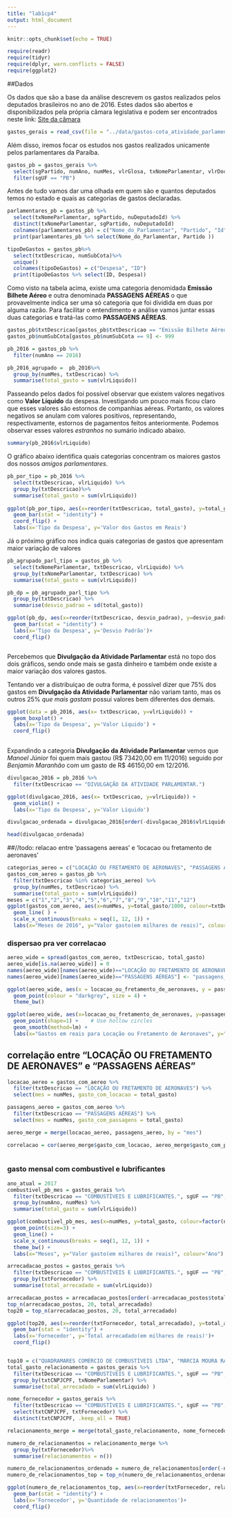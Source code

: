 ```yaml
---
title: "lab1cp4"
output: html_document
---
```


```r
knitr::opts_chunk$set(echo = TRUE)
```
```r
require(readr)
require(tidyr)
require(dplyr, warn.conflicts = FALSE)
require(ggplot2)
```
##Dados

  Os dados que são a base da análise descrevem os gastos realizados pelos deputados brasileiros no ano de 2016. Estes dados são abertos e disponibilizados pela própria câmara legislativa e podem ser encontrados neste link:
[Site da câmara](http://www2.camara.leg.br/transparencia/cota-para-exercicio-da-atividade-parlamentar/dados-abertos-cota-parlamentar)
```r
gastos_gerais = read_csv(file = "../data/gastos-cota_atividade_parlamentar.csv")
```

Além disso, iremos focar os estudos nos gastos realizados unicamente pelos parlamentares da Paraíba.
```r

gastos_pb = gastos_gerais %>%
  select(sgPartido, numAno, numMes, vlrGlosa, txNomeParlamentar, vlrDocumento, txtDescricao, txtFornecedor, vlrLiquido, txtPassageiro, txtTrecho, sgUF, nuDeputadoId, numSubCota) %>%
  filter(sgUF == "PB")
```

Antes de tudo vamos dar uma olhada em quem são e quantos deputados temos no estado e quais as categorias de gastos declaradas.
```r

parlamentares_pb = gastos_pb %>%
  select(txNomeParlamentar, sgPartido, nuDeputadoId) %>%
  distinct(txNomeParlamentar, sgPartido, nuDeputadoId)
  colnames(parlamentares_pb) = c("Nome_do_Parlamentar", "Partido", "Id")
  print(parlamentares_pb %>% select(Nome_do_Parlamentar, Partido ))
```

```r

tipoDeGastos = gastos_pb%>%
  select(txtDescricao, numSubCota)%>%
  unique()
  colnames(tipoDeGastos) = c("Despesa", "ID")
  print(tipoDeGastos %>% select(ID, Despesa))

```

  Como visto na tabela acima, existe uma categoria denomidada **Emissão Bilhete Aéreo** e outra denominada **PASSAGENS AÉREAS** o que provavelmente indica ser uma só categoria que foi dividida em duas por alguma razão. Para facilitar o entendimento e análise vamos juntar essas duas categorias e tratá-las como **PASSAGENS AÉREAS**.
  
```r

gastos_pb$txtDescricao[gastos_pb$txtDescricao == "Emissão Bilhete Aéreo"] <- "PASSAGENS AÉREAS"
gastos_pb$numSubCota[gastos_pb$numSubCota == 9] <- 999

```



```r

pb_2016 = gastos_pb %>%
  filter(numAno == 2016)

pb_2016_agrupado =  pb_2016%>%
  group_by(numMes, txtDescricao) %>%
  summarise(total_gasto = sum(vlrLiquido))


```

Passeando pelos dados foi possível observar que existem valores negativos como **Valor Líquido** da despesa. Investigando um pouco mais ficou claro que esses valores são estornos de companhias aéreas. Portanto, os valores negativos se anulam com valores positivos, representando, respectivamente, estornos de pagamentos feitos anteriormente.
Podemos observar esses valores _estranhos_ no sumário indicado abaixo.
```r

summary(pb_2016$vlrLiquido)

```

O gráfico abaixo identifica quais categorias concentram os maiores gastos dos nossos _amigos parlamentares_. 
```r

pb_por_tipo = pb_2016 %>%
  select(txtDescricao, vlrLiquido) %>%
  group_by(txtDescricao)%>%
  summarise(total_gasto = sum(vlrLiquido))
  
ggplot(pb_por_tipo, aes(x=reorder(txtDescricao, total_gasto), y=total_gasto)) + 
  geom_bar(stat = "identity") + 
  coord_flip() +
  labs(x='Tipo da Despesa', y='Valor dos Gastos em Reais')

```

Já o próximo gráfico nos indica quais categorias de gastos que apresentam maior variação de valores
```r

pb_agrupado_parl_tipo = gastos_pb %>%
  select(txNomeParlamentar, txtDescricao, vlrLiquido) %>%
  group_by(txNomeParlamentar, txtDescricao) %>%
  summarise(total_gasto = sum(vlrLiquido))

pb_dp = pb_agrupado_parl_tipo %>%
  group_by(txtDescricao) %>%
  summarise(desvio_padrao = sd(total_gasto))

ggplot(pb_dp, aes(x=reorder(txtDescricao, desvio_padrao), y=desvio_padrao)) + 
  geom_bar(stat = "identity") +
  labs(x='Tipo da Despesa', y='Desvio Padrão')+
  coord_flip()



```

  Percebemos que **Divulgação da Atividade Parlamentar** está no topo dos dois gráficos, sendo onde mais se gasta dinheiro e também onde existe a maior variação dos valores gastos. 
  
  Tentando ver a distribuiçao de outra forma, é possível dizer que 75% dos gastos em **Divulgação da Atividade Parlamentar** não variam tanto, mas os outros 25% _que mais gastam_ possui valores bem diferentes dos demais.  
```r
ggplot(data = pb_2016, aes(x= txtDescricao, y=vlrLiquido)) + 
  geom_boxplot() +
  labs(x='Tipo da Despesa', y='Valor Líquido') + 
  coord_flip()
  
```

  Expandindo a categoria **Divulgação da Atividade Parlamentar** vemos que _Manoel Júnior_ foi quem mais gastou (R$ 73420,00 em 11/2016) seguido por _Benjamin Maranhão_ com um gasto de R$ 46150,00 em 12/2016.
```r
divulgacao_2016 = pb_2016 %>%
  filter(txtDescricao == "DIVULGAÇÃO DA ATIVIDADE PARLAMENTAR.")

ggplot(divulgacao_2016, aes(x= txtDescricao, y=vlrLiquido)) + 
  geom_violin() +
  labs(x='Tipo da Despesa', y='Valor Líquido')

divulgacao_ordenada = divulgacao_2016[order(-divulgacao_2016$vlrLiquido), ]

head(divulgacao_ordenada)
```

##//todo: relacao entre 'passagens aereas' e 'locacao ou fretamento de aeronaves'
```r
categorias_aereo = c("LOCAÇÃO OU FRETAMENTO DE AERONAVES", "PASSAGENS AÉREAS")
gastos_com_aereo = gastos_pb %>%
  filter(txtDescricao %in% categorias_aereo) %>%
  group_by(numMes, txtDescricao) %>%
  summarise(total_gasto = sum(vlrLiquido))
meses = c("1","2","3","4","5","6","7","8","9","10","11","12")
ggplot(gastos_com_aereo, aes(x=numMes, y=total_gasto/1000, colour=txtDescricao))+
  geom_line( ) +
  scale_x_continuous(breaks = seq(1, 12, 1)) +
  labs(x="Meses de 2016", y="Valor gasto(em milhares de reais)", colour="Categoria")
```
### dispersao pra ver correlacao
```r
aereo_wide = spread(gastos_com_aereo, txtDescricao, total_gasto)
aereo_wide[is.na(aereo_wide)] = 0
names(aereo_wide)[names(aereo_wide)=="LOCAÇÃO OU FRETAMENTO DE AERONAVES"] <- "locacao_ou_fretamento_de_aeronaves"
names(aereo_wide)[names(aereo_wide)=="PASSAGENS AÉREAS"] <- "passagens_aereas"

ggplot(aereo_wide, aes(x = locacao_ou_fretamento_de_aeronaves, y = passagens_aereas)) + 
  geom_point(colour = "darkgrey", size = 4) + 
  theme_bw()

ggplot(aereo_wide, aes(x=locacao_ou_fretamento_de_aeronaves, y=passagens_aereas)) +
  geom_point(shape=1) +    # Use hollow circles
  geom_smooth(method=lm) +
  labs(x="Gastos em reais para Locação ou Fretamento de Aeronaves", y="Gastos em reais com Passagens Aéreas")

```

## correlação entre "LOCAÇÃO OU FRETAMENTO DE AERONAVES" e "PASSAGENS AÉREAS"

```r
locacao_aereo = gastos_com_aereo %>%
  filter(txtDescricao == "LOCAÇÃO OU FRETAMENTO DE AERONAVES") %>%
  select(mes = numMes, gasto_com_locacao = total_gasto)

passagens_aereo = gastos_com_aereo %>%
  filter(txtDescricao == "PASSAGENS AÉREAS") %>%
  select(mes = numMes, gasto_com_passagens = total_gasto)

aereo_merge = merge(locacao_aereo, passagens_aereo, by = "mes")

correlacao = cor(aereo_merge$gasto_com_locacao, aereo_merge$gasto_com_passagens)
  
```

### gasto mensal com combustivel e lubrificantes
```r
ano_atual = 2017
combustivel_pb_mes = gastos_gerais %>%
  filter(txtDescricao == "COMBUSTÍVEIS E LUBRIFICANTES.", sgUF == "PB", numAno < ano_atual) %>%
  group_by(numAno, numMes) %>%
  summarise(total_gasto = sum(vlrLiquido))

ggplot(combustivel_pb_mes, aes(x=numMes, y=total_gasto, colour=factor(numAno))) +
  geom_point(size=3) + 
  geom_line() +
  scale_x_continuous(breaks = seq(1, 12, 1)) +
  theme_bw() +
  labs(x="Meses", y="Valor gasto(em milhares de reais)", colour="Ano")

arrecadacao_postos = gastos_gerais %>%
  filter(txtDescricao == "COMBUSTÍVEIS E LUBRIFICANTES.", sgUF == "PB", numAno < ano_atual) %>%
  group_by(txtFornecedor) %>%
  summarise(total_arrecadado = sum(vlrLiquido))

arrecadacao_postos = arrecadacao_postos[order(-arrecadacao_postos$total_arrecadado), ]
top_n(arrecadacao_postos, 20, total_arrecadado)
top20 = top_n(arrecadacao_postos, 20, total_arrecadado)

ggplot(top20, aes(x=reorder(txtFornecedor, total_arrecadado), y=total_arrecadado/1000)) + 
  geom_bar(stat = "identity") +
  labs(x='Fornecedor', y='Total arrecadado(em milhares de reais)')+
  coord_flip()



```

```r
top10 = c("QUADRAMARES COMÉRCIO DE COMBUSTÍVEIS LTDA", "MÁRCIA MOURA RAMADAN - POSTO SÃO MARCOS")
total_gasto_relacionamento = gastos_gerais %>%
  filter(txtDescricao == "COMBUSTÍVEIS E LUBRIFICANTES.", sgUF == "PB", numAno < ano_atual) %>%
  group_by(txtCNPJCPF, txNomeParlamentar) %>%
  summarise(total_arrecadado = sum(vlrLiquido) )

nome_fornecedor = gastos_gerais %>%
  filter(txtDescricao == "COMBUSTÍVEIS E LUBRIFICANTES.", sgUF == "PB", numAno < ano_atual) %>%
  select(txtCNPJCPF, txtFornecedor) %>%
  distinct(txtCNPJCPF, .keep_all = TRUE)

relacionamento_merge = merge(total_gasto_relacionamento, nome_fornecedor, by = "txtCNPJCPF")

numero_de_relacionamentos = relacionamento_merge %>%
  group_by(txtFornecedor)%>%
  summarise(relacionamentos = n())

numero_de_relacionamentos_ordenado = numero_de_relacionamentos[order(-numero_de_relacionamentos$relacionamentos), ]
numero_de_relacionamentos_top = top_n(numero_de_relacionamentos_ordenado, 10, numero_de_relacionamentos_ordenado$relacionamentos) #n sei pq ta pegando 24

ggplot(numero_de_relacionamentos_top, aes(x=reorder(txtFornecedor, relacionamentos), y=relacionamentos)) + 
  geom_bar(stat = "identity") +
  labs(x='Fornecedor', y='Quantidade de relacionamentos')+
  coord_flip()
```


